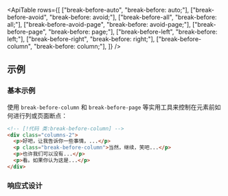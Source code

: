 

<ApiTable
  rows={[
    ["break-before-auto", "break-before: auto;"],
    ["break-before-avoid", "break-before: avoid;"],
    ["break-before-all", "break-before: all;"],
    ["break-before-avoid-page", "break-before: avoid-page;"],
    ["break-before-page", "break-before: page;"],
    ["break-before-left", "break-before: left;"],
    ["break-before-right", "break-before: right;"],
    ["break-before-column", "break-before: column;"],
  ]}
/>

## 示例

### 基本示例

使用 `break-before-column` 和 `break-before-page` 等实用工具来控制在元素前如何进行列或页面断点：

```html
<!-- [!代码 类:break-before-column] -->
<div class="columns-2">
  <p>好吧，让我告诉你一些事情，...</p>
  <p class="break-before-column">当然，继续，笑吧...</p>
  <p>也许我们可以没有...</p>
  <p>看。如果你认为这是...</p>
</div>
```

### 响应式设计

<ResponsiveDesign property="break-before" defaultClass="break-before-column" featuredClass="break-before-auto" />